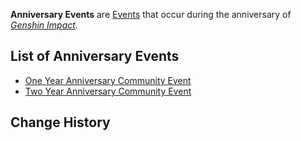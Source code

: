 {{Terminology Infobox
|image = 
|type  = Event Types
}}
'''Anniversary Events''' are [[Event]]s that occur during the anniversary of ''[[Genshin Impact]]''.

==List of Anniversary Events==
* [[One Year Anniversary Community Event]]
* [[Two Year Anniversary Community Event]]

==Change History==
{{Change History|2.1}}